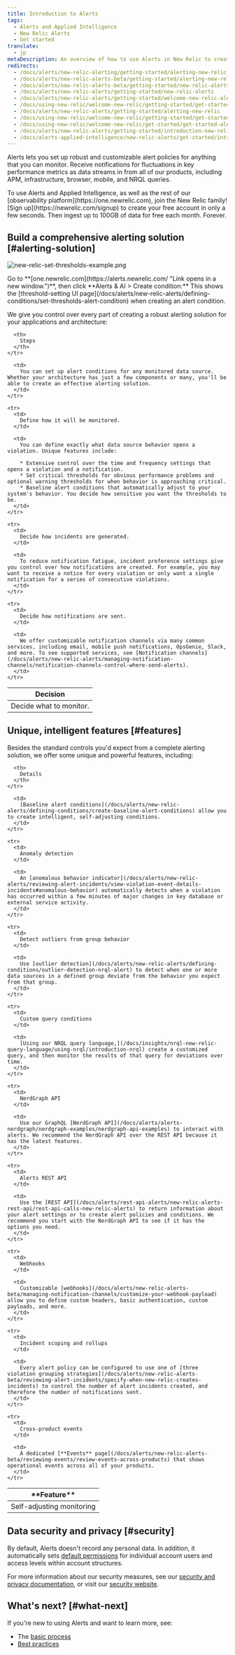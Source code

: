 ```yaml
---
title: Introduction to Alerts
tags:
  - Alerts and Applied Intelligence
  - New Relic Alerts
  - Get started
translate:
  - jp
metaDescription: An overview of how to use Alerts in New Relic to create alerting solutions you can adjust or scale to your organization’s needs.
redirects:
  - /docs/alerts/new-relic-alerting/getting-started/alerting-new-relic
  - /docs/alerts/new-relic-alerts-beta/getting-started/alerting-new-relic
  - /docs/alerts/new-relic-alerts-beta/getting-started/new-relic-alerts
  - /docs/alerts/new-relic-alerts/getting-started/new-relic-alerts
  - /docs/alerts/new-relic-alerts/getting-started/welcome-new-relic-alerts
  - /docs/using-new-relic/welcome-new-relic/getting-started/get-started-new-relic-apm
  - /docs/alerts/new-relic-alerts/getting-started/alerting-new-relic
  - /docs/using-new-relic/welcome-new-relic/getting-started/get-started-alerts
  - /docs/using-new-relic/welcome-new-relic/get-started/get-started-alerts
  - /docs/alerts/new-relic-alerts/getting-started/introduction-new-relic-alerts
  - /docs/alerts-applied-intelligence/new-relic-alerts/get-started/introduction-new-relic-alerts
---
```


Alerts lets you set up robust and customizable alert policies for anything that you can monitor. Receive notifications for fluctuations in key performance metrics as data streams in from all of our products, including APM, infrastructure, browser, mobile, and NRQL queries.

<Callout variant="tip">
  To use Alerts and Applied Intelligence, as well as the rest of our [observability platform](https://one.newrelic.com), join the New Relic family! [Sign up](https://newrelic.com/signup) to create your free account in only a few seconds. Then ingest up to 100GB of data for free each month. Forever.
</Callout>

## Build a comprehensive alerting solution [#alerting-solution]

![new-relic-set-thresholds-example.png](./images/new-relic-set-thresholds-example_0.png "new-relic-set-thresholds-example.png")

<figcaption>
  Go to **[one.newrelic.com](https://alerts.newrelic.com/ "Link opens in a new window.")**, then click **Alerts & AI > Create condition:** This shows the [threshold-setting UI page](/docs/alerts/new-relic-alerts/defining-conditions/set-thresholds-alert-condition) when creating an alert condition.
</figcaption>

We give you control over every part of creating a robust alerting solution for your applications and architecture:

<table>
  <thead>
    <tr>
      <th style={{ width: "200px" }}>
        Decision
      </th>

      <th>
        Steps
      </th>
    </tr>
  </thead>

  <tbody>
    <tr>
      <td>
        Decide what to monitor.
      </td>

      <td>
        You can set up alert conditions for any monitored data source. Whether your architecture has just a few components or many, you'll be able to create an effective alerting solution.
      </td>
    </tr>

    <tr>
      <td>
        Define how it will be monitored.
      </td>

      <td>
        You can define exactly what data source behavior opens a violation. Unique features include:

        * Extensive control over the time and frequency settings that opens a violation and a notification.
        * Set critical thresholds for obvious performance problems and optional warning thresholds for when behavior is approaching critical.
        * Baseline alert conditions that automatically adjust to your system's behavior. You decide how sensitive you want the thresholds to be.
      </td>
    </tr>

    <tr>
      <td>
        Decide how incidents are generated.
      </td>

      <td>
        To reduce notification fatigue, incident preference settings give you control over how notifications are created. For example, you may want to receive a notice for every violation or only want a single notification for a series of consecutive violations.
      </td>
    </tr>

    <tr>
      <td>
        Decide how notifications are sent.
      </td>

      <td>
        We offer customizable notification channels via many common services, including email, mobile push notifications, OpsGenie, Slack, and more. To see supported services, see [Notification channels](/docs/alerts/new-relic-alerts/managing-notification-channels/notification-channels-control-where-send-alerts).
      </td>
    </tr>
  </tbody>
</table>

## Unique, intelligent features [#features]

Besides the standard controls you'd expect from a complete alerting solution, we offer some unique and powerful features, including:

<table>
  <thead>
    <tr>
      <th width={200}>
        **Feature**
      </th>

      <th>
        Details
      </th>
    </tr>
  </thead>

  <tbody>
    <tr>
      <td>
        Self-adjusting monitoring
      </td>

      <td>
        [Baseline alert conditions](/docs/alerts/new-relic-alerts/defining-conditions/create-baseline-alert-conditions) allow you to create intelligent, self-adjusting conditions.
      </td>
    </tr>

    <tr>
      <td>
        Anomaly detection
      </td>

      <td>
        An [anomalous behavior indicator](/docs/alerts/new-relic-alerts/reviewing-alert-incidents/view-violation-event-details-incidents#anomalous-behavior) automatically detects when a violation has occurred within a few minutes of major changes in key database or external service activity.
      </td>
    </tr>

    <tr>
      <td>
        Detect outliers from group behavior
      </td>

      <td>
        Use [outlier detection](/docs/alerts/new-relic-alerts/defining-conditions/outlier-detection-nrql-alert) to detect when one or more data sources in a defined group deviate from the behavior you expect from that group.
      </td>
    </tr>

    <tr>
      <td>
        Custom query conditions
      </td>

      <td>
        [Using our NRQL query language,](/docs/insights/nrql-new-relic-query-language/using-nrql/introduction-nrql) create a customized query, and then monitor the results of that query for deviations over time.
      </td>
    </tr>

    <tr>
      <td>
        NerdGraph API
      </td>

      <td>
        Use our GraphQL [NerdGraph API](/docs/alerts/alerts-nerdgraph/nerdgraph-examples/nerdgraph-api-examples) to interact with alerts. We recommend the NerdGraph API over the REST API because it has the latest features.
      </td>
    </tr>

    <tr>
      <td>
        Alerts REST API
      </td>

      <td>
        Use the [REST API](/docs/alerts/rest-api-alerts/new-relic-alerts-rest-api/rest-api-calls-new-relic-alerts) to return information about your alert settings or to create alert policies and conditions. We recommend you start with the NerdGraph API to see if it has the options you need.
      </td>
    </tr>

    <tr>
      <td>
        Webhooks
      </td>

      <td>
        Customizable [webhooks](/docs/alerts/new-relic-alerts-beta/managing-notification-channels/customize-your-webhook-payload) allow you to define custom headers, basic authentication, custom payloads, and more.
      </td>
    </tr>

    <tr>
      <td>
        Incident scoping and rollups
      </td>

      <td>
        Every alert policy can be configured to use one of [three violation grouping strategies](/docs/alerts/new-relic-alerts-beta/reviewing-alert-incidents/specify-when-new-relic-creates-incidents) to control the number of alert incidents created, and therefore the number of notifications sent.
      </td>
    </tr>

    <tr>
      <td>
        Cross-product events
      </td>

      <td>
        A dedicated [**Events** page](/docs/alerts/new-relic-alerts-beta/reviewing-events/review-events-across-products) that shows operational events across all of your products.
      </td>
    </tr>
  </tbody>
</table>

## Data security and privacy [#security]

By default, Alerts doesn't record any personal data. In addition, it automatically sets [default permissions](/docs/alerts/new-relic-alerts/rules-limits-glossary/rules-limits-new-relic-alerts) for individual account users and access levels within account structures.

For more information about our security measures, see our [security and privacy documentation](/docs/using-new-relic/new-relic-security/security/security-matters-data-privacy-new-relic), or visit our [security website](https://newrelic.com/why-new-relic/security).

## What's next? [#what-next]

If you're new to using Alerts and want to learn more, see:

* The [basic process](/docs/alerts/new-relic-alerts/getting-started/understand-new-relic-alerts-workflow)
* [Best practices](/docs/alerts/new-relic-alerts/getting-started/best-practices-alert-policies)
